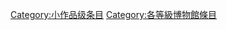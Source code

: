 {{catmore1|[[Wikipedia:博物馆专题|Wikipedia:博物馆专题]]}}
{{Articles by Quality|topic=博物館|project=博物館|format=toc}}
{{CategoryTOC}}
{{emptycat}}

[[Category:小作品级条目|Category:小作品级条目]]
[[Category:各等級博物館條目|Category:各等級博物館條目]]